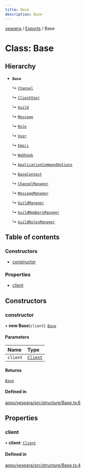 ```yaml
---
title: Base
description: Base
---
```

[vespera](../README) / [Exports](../modules) / Base

# Class: Base

## Hierarchy

- **`Base`**

  ↳ [`Channel`](Channel)

  ↳ [`ClientUser`](ClientUser)

  ↳ [`Guild`](Guild)

  ↳ [`Message`](Message)

  ↳ [`Role`](Role)

  ↳ [`User`](User)

  ↳ [`Emoji`](Emoji)

  ↳ [`Webhook`](Webhook)

  ↳ [`ApplicationCommandOptions`](ApplicationCommandOptions)

  ↳ [`BaseContext`](BaseContext)

  ↳ [`ChannelManager`](ChannelManager)

  ↳ [`MessageManager`](MessageManager)

  ↳ [`GuildManager`](GuildManager)

  ↳ [`GuildMembersManager`](GuildMembersManager)

  ↳ [`GuildRolesManager`](GuildRolesManager)

## Table of contents

### Constructors

- [constructor](Base#constructor)

### Properties

- [client](Base#client)

## Constructors

### constructor

• **new Base**(`client`): [`Base`](Base)

#### Parameters

| Name | Type |
| :------ | :------ |
| `client` | [`Client`](Client) |

#### Returns

[`Base`](Base)

#### Defined in

[apps/vespera/src/structure/Base.ts:6](https://github.com/vesperadev/Vespera/blob/1884615/apps/vespera/src/structure/Base.ts#L6)

## Properties

### client

• **client**: [`Client`](Client)

#### Defined in

[apps/vespera/src/structure/Base.ts:4](https://github.com/vesperadev/Vespera/blob/1884615/apps/vespera/src/structure/Base.ts#L4)
